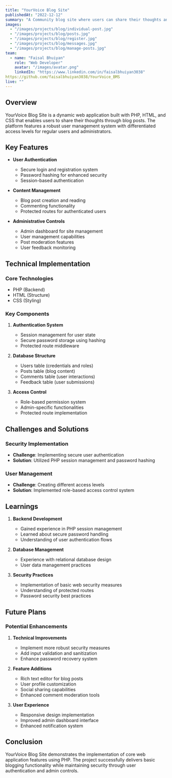 ```yaml
---
title: "YourVoice Blog Site"
publishedAt: "2022-12-12"
summary: "A Community blog site where users can share their thoughts and experiences with the people."
images:
  - "/images/projects/blog/individual-post.jpg"
  - "/images/projects/blog/posts.jpg"
  - "/images/projects/blog/register.jpg"
  - "/images/projects/blog/messages.jpg"
  - "/images/projects/blog/manage-posts.jpg"
team:
  - name: "Faisal Bhuiyan"
    role: "Web Developer"
    avatar: "/images/avatar.png"
    linkedIn: "https://www.linkedin.com/in/faisalbhuiyan3038"
https://github.com/faisalbhuiyan3038/YourVoice_BMS
live: ""
---
```


## Overview
YourVoice Blog Site is a dynamic web application built with PHP, HTML, and CSS that enables users to share their thoughts through blog posts. The platform features a robust user management system with differentiated access levels for regular users and administrators.

## Key Features
- **User Authentication**
  - Secure login and registration system
  - Password hashing for enhanced security
  - Session-based authentication

- **Content Management**
  - Blog post creation and reading
  - Commenting functionality
  - Protected routes for authenticated users

- **Administrative Controls**
  - Admin dashboard for site management
  - User management capabilities
  - Post moderation features
  - User feedback monitoring

## Technical Implementation
### Core Technologies
- PHP (Backend)
- HTML (Structure)
- CSS (Styling)

### Key Components
1. **Authentication System**
   - Session management for user state
   - Secure password storage using hashing
   - Protected route middleware

2. **Database Structure**
   - Users table (credentials and roles)
   - Posts table (blog content)
   - Comments table (user interactions)
   - Feedback table (user submissions)

3. **Access Control**
   - Role-based permission system
   - Admin-specific functionalities
   - Protected route implementation

## Challenges and Solutions
### Security Implementation
- **Challenge**: Implementing secure user authentication
- **Solution**: Utilized PHP session management and password hashing

### User Management
- **Challenge**: Creating different access levels
- **Solution**: Implemented role-based access control system

## Learnings
1. **Backend Development**
   - Gained experience in PHP session management
   - Learned about secure password handling
   - Understanding of user authentication flows

2. **Database Management**
   - Experience with relational database design
   - User data management practices

3. **Security Practices**
   - Implementation of basic web security measures
   - Understanding of protected routes
   - Password security best practices

## Future Plans
### Potential Enhancements
1. **Technical Improvements**
   - Implement more robust security measures
   - Add input validation and sanitization
   - Enhance password recovery system

2. **Feature Additions**
   - Rich text editor for blog posts
   - User profile customization
   - Social sharing capabilities
   - Enhanced comment moderation tools

3. **User Experience**
   - Responsive design implementation
   - Improved admin dashboard interface
   - Enhanced notification system

## Conclusion
YourVoice Blog Site demonstrates the implementation of core web application features using PHP. The project successfully delivers basic blogging functionality while maintaining security through user authentication and admin controls.
